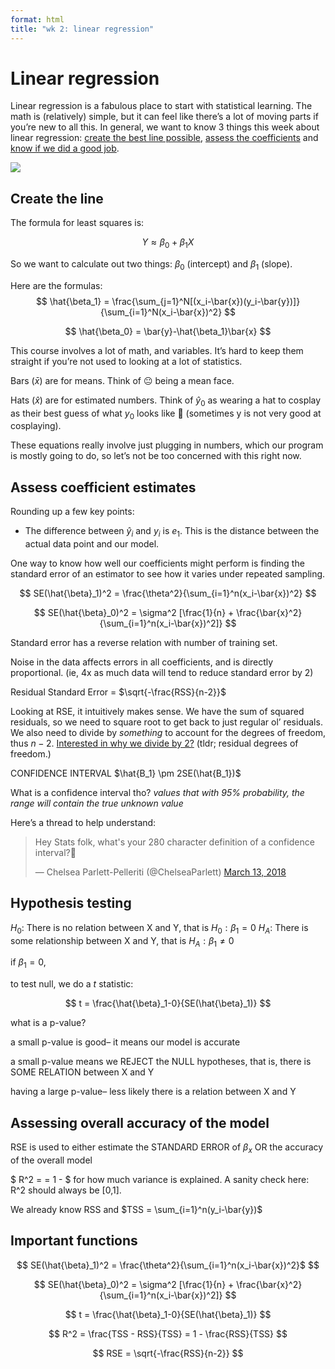```yaml
---
format: html
title: "wk 2: linear regression"
---
```


# Linear regression

Linear regression is a fabulous place to start with statistical learning. The math is (relatively) simple, but it can feel like there's a lot of moving parts if you're new to all this. In general, we want to know 3 things this week about linear regression: [create the best line possible](#create-the-line), [assess the coefficients](#assess-coefficient-estimates) and [know if we did a good job](#assessing-overall-accuracy-of-the-model).

![](https://miro.medium.com/max/1400/1*N1-K-A43_98pYZ27fnupDA.jpeg)

## Create the line

The formula for least squares is:

$$
Y \approx \beta_0 + \beta_1X
$$

So we want to calculate out two things: $\beta_0$ (intercept) and $\beta_1$ (slope).

Here are the formulas:
$$
\hat{\beta_1} = \frac{\sum_{j=1}^N[(x_i-\bar{x})(y_i-\bar{y})]}{\sum_{i=1}^N(x_i-\bar{x})^2}
$$

$$
\hat{\beta_0} = \bar{y}-\hat{\beta_1}\bar{x}
$$

:::{.callout-tip}
This course involves a lot of math, and variables. It's hard to keep them straight if you're not used to looking at a lot of statistics.

Bars ($\bar{x}$) are for means. Think of 😐 being a mean face.

Hats ($\hat{x}$) are for estimated numbers. Think of $\hat{y}_0$ as wearing a hat to cosplay as their best guess of what $y_0$ looks like 🤠 (sometimes y is not very good at cosplaying).
:::

These equations really involve just plugging in numbers, which our program is mostly going to do, so let's not be too concerned with this right now.

## Assess coefficient estimates

Rounding up a few key points:

 - The difference between $\hat{y}_i$ and $y_i$ is $e_1$. This is the distance between the actual data point and our model.

One way to know how well our coefficients might perform is finding the standard error of an estimator to see how it varies under repeated sampling.

$$
SE(\hat{\beta}_1)^2 = \frac{\theta^2}{\sum_{i=1}^n(x_i-\bar{x})^2}
$$


$$
SE(\hat{\beta}_0)^2 = \sigma^2 [\frac{1}{n} + \frac{\bar{x}^2}{\sum_{i=1}^n(x_i-\bar{x})^2]}
$$

:::{.callout-tip}
Standard error has a reverse relation with number of training set.

Noise in the data affects errors in all coefficients, and is directly proportional. (ie, 4x as much data will tend to reduce standard error by 2)
:::

Residual Standard Error = $\sqrt{-\frac{RSS}{n-2}}$ 

Looking at RSE, it intuitively makes sense. We have the sum of squared residuals, so we need to square root to get back to just regular ol' residuals. We also need to divide by *something* to account for the degrees of freedom, thus $n-2$. [Interested in why we divide by 2?](https://stats.stackexchange.com/questions/204238/why-divide-rss-by-n-2-to-get-rse) (tldr; residual degrees of freedom.)

CONFIDENCE INTERVAL $\hat{B_1} \pm 2SE(\hat{B_1})$

What is a confidence interval tho?
_values that with 95% probability, the range will contain the true unknown value_

Here's a thread to help understand:

<blockquote class="twitter-tweet"><p lang="en" dir="ltr">Hey Stats folk, what&#39;s your 280 character definition of a confidence interval?🤔</p>&mdash; Chelsea Parlett-Pelleriti (@ChelseaParlett) <a href="https://twitter.com/ChelseaParlett/status/973657698536366080?ref_src=twsrc%5Etfw">March 13, 2018</a></blockquote> <script async src="https://platform.twitter.com/widgets.js" charset="utf-8"></script>

## Hypothesis testing

$H_0:$ There is no relation between X and Y, that is $H_0:\beta_1=0$
$H_A:$ There is some relationship between X and Y, that is $H_A:\beta_1\ne0$ 

if $\beta_1 = 0$, 

to test null, we do a $t$ statistic: 

$$
t = \frac{\hat{\beta}_1-0}{SE(\hat{\beta}_1)}
$$

:::{.callout-tip}
what is a p-value?
:::

a small p-value is good-- it means our model is accurate

a small p-value means we REJECT the NULL hypotheses, that is, there is SOME RELATION between X and Y

having a large p-value-- less likely there is a relation between X and Y

## Assessing overall accuracy of the model

RSE is used to either estimate the STANDARD ERROR of $\beta_x$ OR the accuracy of the overall model

$ R^2 = \frac{TSS - RSS}{TSS} = 1 - \frac{RSS}{TSS} $ for how much variance is explained. A sanity check here: R^2 should always be [0,1].

We already know RSS and $TSS = \sum_{i=1}^n(y_i-\bar{y})$

## Important functions

$$
SE(\hat{\beta}_1)^2 = \frac{\theta^2}{\sum_{i=1}^n(x_i-\bar{x})^2}$
$$

$$
SE(\hat{\beta}_0)^2 = \sigma^2 [\frac{1}{n} + \frac{\bar{x}^2}{\sum_{i=1}^n(x_i-\bar{x})^2]}
$$

$$
t = \frac{\hat{\beta}_1-0}{SE(\hat{\beta}_1)}
$$

$$
R^2 = \frac{TSS - RSS}{TSS} = 1 - \frac{RSS}{TSS}
$$

$$
RSE = \sqrt{-\frac{RSS}{n-2}}
$$